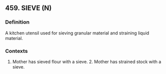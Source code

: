 ## 459. SIEVE (N)
### Definition
A kitchen utensil used for sieving granular material and straining liquid material.

### Contexts
1. Mother has sieved flour with a sieve. 2. Mother has strained stock with a sieve.

